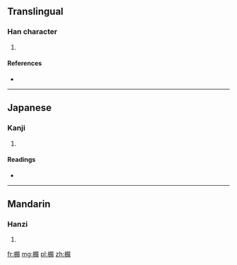 ==Translingual==

===Han character===
{{Han char|rn=75|rad=木|as=10|sn=14|four=4792<sub>7</sub>|canj=木尸火月 (DSFB)}}

# {{defn|Han|sort=木10}}

====References====
* {{Han ref|kx=0542.200|dkj=15218|dj=0930.270|hdz=21271.040|uh=698D|ud=27021|bh=E24A|bd=57930}}

----

==Japanese==

===Kanji===
{{ja-kanji|grade=|rs=木10}}

# {{defn|lang=ja|sort=木10}}

====Readings====
* {{ja-readings|on=[[せつ]] (setsu)|kun=}}

----

==Mandarin==

===Hanzi===
{{cmn-hanzi|pin=[[xiè]] ([[xie4]])|wg=hsieh<sup>4</sup>}}

# {{defn|lang=cmn|sort=木10}}

[[fr:榍]]
[[mg:榍]]
[[pl:榍]]
[[zh:榍]]